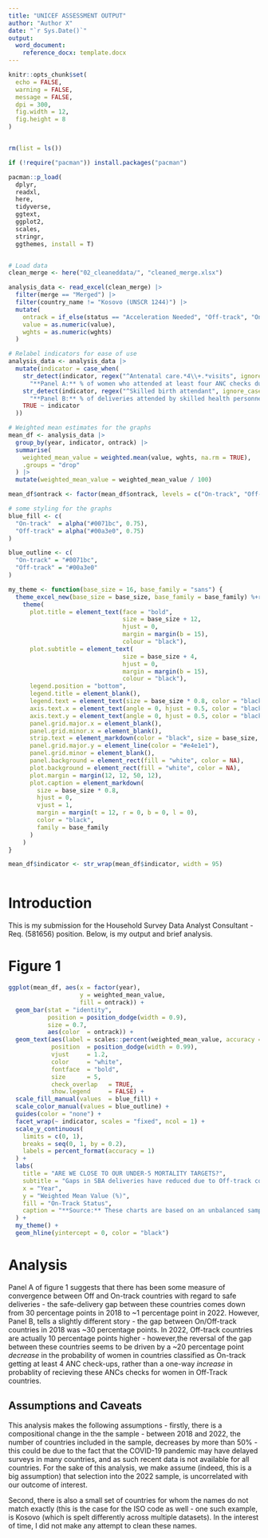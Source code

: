 ```yaml
---
title: "UNICEF ASSESSMENT OUTPUT"
author: "Author X"
date: "`r Sys.Date()`"
output:
  word_document:
    reference_docx: template.docx
---
```


```r
knitr::opts_chunk$set(
  echo = FALSE,
  warning = FALSE,
  message = FALSE,
  dpi = 300,
  fig.width = 12,
  fig.height = 8
)


rm(list = ls())

if (!require("pacman")) install.packages("pacman")

pacman::p_load(
  dplyr,
  readxl,
  here,
  tidyverse,
  ggtext,
  ggplot2,
  scales,
  stringr,
  ggthemes, install = T)


# Load data
clean_merge <- here("02_cleaneddata/", "cleaned_merge.xlsx")

analysis_data <- read_excel(clean_merge) |>
  filter(merge == "Merged") |>
  filter(country_name != "Kosovo (UNSCR 1244)") |>
  mutate(
    ontrack = if_else(status == "Acceleration Needed", "Off-track", "On-track"),
    value = as.numeric(value),
    wghts = as.numeric(wghts)
  )

# Relabel indicators for ease of use
analysis_data <- analysis_data |>
  mutate(indicator = case_when(
    str_detect(indicator, regex("^Antenatal care.*4\\+.*visits", ignore_case = TRUE)) ~ 
      "**Panel A:** % of women who attended at least four ANC checks during pregnancy",
    str_detect(indicator, regex("^Skilled birth attendant", ignore_case = TRUE)) ~ 
      "**Panel B:** % of deliveries attended by skilled health personnel",
    TRUE ~ indicator
  ))

# Weighted mean estimates for the graphs
mean_df <- analysis_data |>
  group_by(year, indicator, ontrack) |>
  summarise(
    weighted_mean_value = weighted.mean(value, wghts, na.rm = TRUE),
    .groups = "drop"
  ) |>
  mutate(weighted_mean_value = weighted_mean_value / 100)

mean_df$ontrack <- factor(mean_df$ontrack, levels = c("On-track", "Off-track"))

# some styling for the graphs
blue_fill <- c(
  "On-track"  = alpha("#0071bc", 0.75),
  "Off-track" = alpha("#00a3e0", 0.75)
)

blue_outline <- c(
  "On-track" = "#0071bc",
  "Off-track" = "#00a3e0"
)

my_theme <- function(base_size = 16, base_family = "sans") {
  theme_excel_new(base_size = base_size, base_family = base_family) %+replace%
    theme(
      plot.title = element_text(face = "bold", 
                                size = base_size + 12, 
                                hjust = 0, 
                                margin = margin(b = 15), 
                                colour = "black"),
      plot.subtitle = element_text( 
                                size = base_size + 4, 
                                hjust = 0, 
                                margin = margin(b = 15), 
                                colour = "black"),
      legend.position = "bottom",
      legend.title = element_blank(),
      legend.text = element_text(size = base_size * 0.8, color = "black"),
      axis.text.x = element_text(angle = 0, hjust = 0.5, color = "black", size = 15),
      axis.text.y = element_text(angle = 0, hjust = 0.5, color = "black", size = 15),
      panel.grid.major.x = element_blank(),
      panel.grid.minor.x = element_blank(),
      strip.text = element_markdown(color = "black", size = base_size, hjust = 0, margin = margin(t = 10, b = 5)),
      panel.grid.major.y = element_line(color = "#e4e1e1"),
      panel.grid.minor = element_blank(),
      panel.background = element_rect(fill = "white", color = NA),
      plot.background = element_rect(fill = "white", color = NA),
      plot.margin = margin(12, 12, 50, 12), 
      plot.caption = element_markdown(
        size = base_size * 0.8,
        hjust = 0,
        vjust = 1,
        margin = margin(t = 12, r = 0, b = 0, l = 0),
        color = "black",
        family = base_family
      )
    )
}

mean_df$indicator <- str_wrap(mean_df$indicator, width = 95)



```

# Introduction

This is my submission for the Household Survey Data Analyst Consultant - Req.
(581656) position. Below, is my output and brief analysis.

# Figure 1

```r
ggplot(mean_df, aes(x = factor(year),
                    y = weighted_mean_value,
                    fill = ontrack)) +
  geom_bar(stat = "identity",
           position = position_dodge(width = 0.9),
           size = 0.7,
           aes(color  = ontrack)) +
  geom_text(aes(label = scales::percent(weighted_mean_value, accuracy = 1)),
            position  = position_dodge(width = 0.99),
            vjust     = 1.2,
            color     = "white",
            fontface  = "bold",
            size      = 5,
            check_overlap   = TRUE,
            show.legend     = FALSE) +
  scale_fill_manual(values  = blue_fill) +
  scale_color_manual(values = blue_outline) +
  guides(color = "none") +
  facet_wrap(~ indicator, scales = "fixed", ncol = 1) +
  scale_y_continuous(
    limits = c(0, 1),
    breaks = seq(0, 1, by = 0.2),
    labels = percent_format(accuracy = 1)
  ) +
  labs(
    title = "ARE WE CLOSE TO OUR UNDER-5 MORTALITY TARGETS?",
    subtitle = "Gaps in SBA deliveries have reduced due to Off-track countries getting better, yet the gap in ANC\nattendance has dropped due to On-track countries getting worse",
    x = "Year",
    y = "Weighted Mean Value (%)",
    fill = "On-Track Status",
    caption = "**Source:** These charts are based on an unbalanced sampled of countries spanning years 2018-2022. The data used in this chart are available for download via the UNICEF<br>Data Warehouse. All figures are weighted using projected births (per thousand) for 2022. Countries that are close to achieving mortality targets are classified as 'On-Track',<br>while 'Off-track' are those that are not."
  ) +
  my_theme() +
  geom_hline(yintercept = 0, color = "black")
```

# Analysis

Panel A of figure 1 suggests that there has been some measure of convergence between Off and On-track countries with regard to safe deliveries - the safe-delivery gap between these countries comes down from 30 percentage points in 2018 to \~1 percentage point in 2022. However, Panel B, tells a slightly different story - the gap between On/Off-track countries in 2018 was ~30 percentage points. In 2022, Off-track countries are actually 10 percentage points higher - however,the reversal of the gap between these countries seems to be driven by a \~20 percentage point *decrease* in the probability of women in countries classified as On-track getting at least 4 ANC check-ups, rather than a one-way *increase* in probablity of recieving these ANCs checks for women in Off-Track countries.

## Assumptions and Caveats
This analysis makes the following assumptions - firstly, there is a compositional change in the the sample - between 2018 and 2022, the number of countries included in the sample, decreases by more than 50% - this could be due to the fact that the COVID-19 pandemic may have delayed surveys in many countries, and as such recent data is not available for all countries. For the sake of this analysis, we make assume (indeed, this is a big assumption) that selection into the 2022 sample, is uncorrelated with our outcome of interest.

Second, there is also a small set of countries for whom the names do not match exactly (this is the case for the ISO code as well - one such example, is Kosovo (which is spelt differently across multiple datasets). In the interest of time, I did not make any attempt to clean these names.
